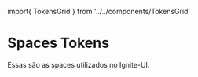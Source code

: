 import{ TokensGrid } from '../../components/TokensGrid'


<Meta title="Tokens/Spaces" />

# Spaces Tokens

Essas são as spaces utilizados no Ignite-UI.

<TokensGrid tokens={space}  hasRemValue />